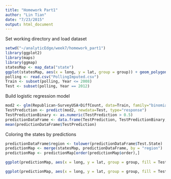 ```yaml
---
title: "Homework Part1"
author: "Lin Tian"
date: "7/23/2015"
output: html_document
---
```


Set working directory and load dataset

```r
setwd("~/analyticEdge/week7/homework_part1")
library(ggplot2)
library(maps)
library(ggmap)
statesMap <- map_data("state")
ggplot(statesMap, aes(x = long, y = lat, group = group)) + geom_polygon(fill = "white", color = "black")
polling <- read.csv("PollingImputed.csv")
Train <- subset(polling, Year <= 2008)
Test <- subset(polling, Year == 2012)
```

Build logistic regression model

```r
mod2 <- glm(Republican~SurveyUSA+DiffCount, data=Train, family="binomial")
TestPrediction <- predict(mod2, newdata=Test, type="response")
TestPredictionBinary <- as.numeric(TestPrediction > 0.5)
predictionDataFrame <- data.frame(TestPrediction, TestPredictionBinary, Test$State)
mean(predictionDataFrame$TestPrediction)
```

Coloring the states by predictions

```r
predictionDataFrame$region <- tolower(predictionDataFrame$Test.State)
predictionMap <- merge(statesMap, predictionDataFrame, by = "region")
predictionMap <- predictionMap[order(predictionMap$order),]

ggplot(predictionMap, aes(x = long, y = lat, group = group, fill = TestPredictionBinary)) + geom_polygon(color = "black")

ggplot(predictionMap, aes(x = long, y = lat, group = group, fill = TestPredictionBinary))+ geom_polygon(color = "black") + scale_fill_gradient(low = "blue", high = "red", guide = "legend", breaks= c(0,1), labels = c("Democrat", "Republican"), name = "Prediction 2012")
```


